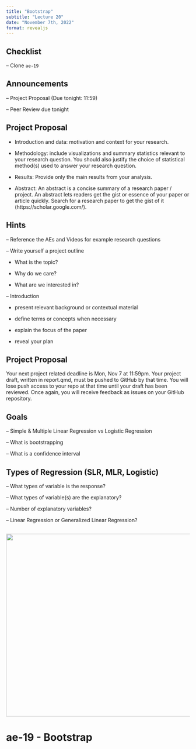 ```yaml
---
title: "Bootstrap"
subtitle: "Lecture 20"
date: "November 7th, 2022"
format: revealjs
---
```


## Checklist

-- Clone `ae-19` 

## Announcements

-- Project Proposal (Due tonight: 11:59)

-- Peer Review due tonight


## Project Proposal {.smaller}

- Introduction and data: motivation and context for your research.

- Methodology: include visualizations and summary statistics relevant to your research question. You should also justify the choice of statistical method(s) used to answer your research question.

- Results: Provide only the main results from your analysis.

- Abstract: An abstract is a concise summary of a research paper / project. An abstract lets readers get the gist or essence of your paper or article quickly. Search for a research paper to get the gist of it (https://scholar.google.com/).

## Hints {.smaller}

-- Reference the AEs and Videos for example research questions 

-- Write yourself a project outline

- What is the topic?

- Why do we care?

- What are we interested in?

-- Introduction 

- present relevant background or contextual material

- define terms or concepts when necessary

- explain the focus of the paper 

- reveal your plan 



## Project Proposal 

Your next project related deadline is Mon, Nov 7 at 11:59pm. Your project draft, written in report.qmd, must be pushed to GitHub by that time. You will lose push access to your repo at that time until your draft has been reviewed. Once again, you will receive feedback as issues on your GitHub repository.

## Goals 

-- Simple \& Multiple Linear Regression vs Logistic Regression 

-- What is bootstrapping 

-- What is a confidence interval 

## Types of Regression (SLR, MLR, Logistic)

-- What types of variable is the response? 

-- What types of variable(s) are the explanatory? 

-- Number of explanatory variables?

-- Linear Regression or Generalized Linear Regression? 

##

![](images/plots.png){width="1100" height="500"}

# ae-19 - Bootstrap


